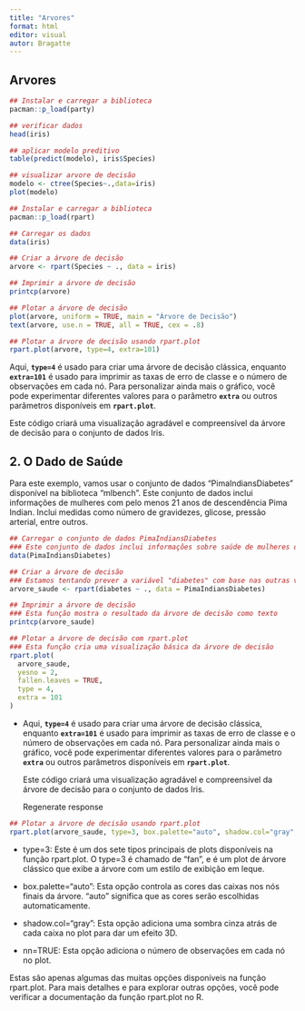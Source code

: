 ```yaml
---
title: "Arvores"
format: html
editor: visual
autor: Bragatte
---
```


## Arvores

```r
## Instalar e carregar a biblioteca
pacman::p_load(party)

## verificar dados
head(iris)

## aplicar modelo preditivo
table(predict(modelo), iris$Species)

## visualizar arvore de decisão
modelo <- ctree(Species~.,data=iris)
plot(modelo)

```

```r
## Instalar e carregar a biblioteca
pacman::p_load(rpart)

## Carregar os dados
data(iris)

## Criar a árvore de decisão
arvore <- rpart(Species ~ ., data = iris)

## Imprimir a árvore de decisão
printcp(arvore)

## Plotar a árvore de decisão
plot(arvore, uniform = TRUE, main = "Árvore de Decisão")
text(arvore, use.n = TRUE, all = TRUE, cex = .8)

```

```r
## Plotar a árvore de decisão usando rpart.plot
rpart.plot(arvore, type=4, extra=101)
```

Aqui, **`type=4`** é usado para criar uma árvore de decisão clássica, enquanto **`extra=101`** é usado para imprimir as taxas de erro de classe e o número de observações em cada nó. Para personalizar ainda mais o gráfico, você pode experimentar diferentes valores para o parâmetro **`extra`** ou outros parâmetros disponíveis em **`rpart.plot`**.

Este código criará uma visualização agradável e compreensível da árvore de decisão para o conjunto de dados Iris.

## **2. O Dado de Saúde**

Para este exemplo, vamos usar o conjunto de dados "PimaIndiansDiabetes" disponível na biblioteca "mlbench". Este conjunto de dados inclui informações de mulheres com pelo menos 21 anos de descendência Pima Indian. Inclui medidas como número de gravidezes, glicose, pressão arterial, entre outros.

```r
## Carregar o conjunto de dados PimaIndiansDiabetes
### Este conjunto de dados inclui informações sobre saúde de mulheres de ascendência Pima Indian
data(PimaIndiansDiabetes)

## Criar a árvore de decisão
### Estamos tentando prever a variável "diabetes" com base nas outras variáveis
arvore_saude <- rpart(diabetes ~ ., data = PimaIndiansDiabetes)

## Imprimir a árvore de decisão
### Esta função mostra o resultado da árvore de decisão como texto
printcp(arvore_saude)

## Plotar a árvore de decisão com rpart.plot
### Esta função cria uma visualização básica da árvore de decisão
rpart.plot(
  arvore_saude,
  yesno = 2,
  fallen.leaves = TRUE,
  type = 4,
  extra = 101
)
```

-   Aqui, **`type=4`** é usado para criar uma árvore de decisão clássica, enquanto **`extra=101`** é usado para imprimir as taxas de erro de classe e o número de observações em cada nó. Para personalizar ainda mais o gráfico, você pode experimentar diferentes valores para o parâmetro **`extra`** ou outros parâmetros disponíveis em **`rpart.plot`**.

    Este código criará uma visualização agradável e compreensível da árvore de decisão para o conjunto de dados Iris.

    Regenerate response

```r
## Plotar a árvore de decisão usando rpart.plot
rpart.plot(arvore_saude, type=3, box.palette="auto", shadow.col="gray", nn=TRUE)
```

-   type=3: Este é um dos sete tipos principais de plots disponíveis na função rpart.plot. O type=3 é chamado de "fan", e é um plot de árvore clássico que exibe a árvore com um estilo de exibição em leque.

-   box.palette="auto": Esta opção controla as cores das caixas nos nós finais da árvore. "auto" significa que as cores serão escolhidas automaticamente.

-   shadow.col="gray": Esta opção adiciona uma sombra cinza atrás de cada caixa no plot para dar um efeito 3D.

-   nn=TRUE: Esta opção adiciona o número de observações em cada nó no plot.

Estas são apenas algumas das muitas opções disponíveis na função rpart.plot. Para mais detalhes e para explorar outras opções, você pode verificar a documentação da função rpart.plot no R.
